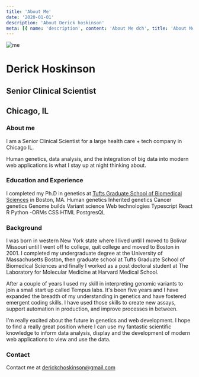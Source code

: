 ```yaml
---
title: 'About Me'
date: '2020-01-01'
description: 'About Derick hoskinson'
meta: [{ name: 'description', content: 'About Me dch', title: 'About Me' }]
---
```




<div className='flex flex-row gap-2'>
  <div
  className='w-24 h-24 rounded-full bg-gray-300'>
    <img src='https://blogphotosbucket.s3.us-east-2.amazonaws.com/profileimages/DerickFace.jpg' alt='me' className=' object-cover ' />

  </div>
  <div className='flex flex-col gap-2'>
    <h1>Derick Hoskinson</h1>
    <h2 >Senior Clinical Scientist</h2>
    <h2 >Chicago, IL</h2>
    </div>
</div>

### About me

  I am a Senior Clinical Scientist for a large health care + tech company in
  Chicago IL.


Human genetics, data analysis, and the integration of big data into modern web
applications is what I stay up at night thinking about.

### Education and Experience

I completed my Ph.D in genetics at
[Tufts Graduate School of Biomedical Sciences](https://gsbs.tufts.edu/) in Boston, MA.
Human genetics
Inherited genetics
Cancer genetics
Genome builds
Variant science
Web technologies
Typescript
React
R
Python
-ORMs
CSS
HTML
PostgresQL

### Background


I was born in western New York state where I lived until I moved to Bolivar Missouri until I went off to college, quit college and moved to Boston in 2001.
I completed my undergraduate degree at the University of Massachusetts Boston, then graduate school at Tufts Graduate School of Biomedical Sciences and finally I worked as a post doctoral student at The Laboratory for Molecular Medicine at Harvard Medical School.

After a couple of years I used my skill in interpreting genomic variants to join a small start up called Tempus labs. It's been five years and I have expanded the breadth of my understanding in genetics and have fostered emergent coding skills. I have used those skills to create new assays, support automation in production, and improve processes in between.

I'm really excited about the future in genetics and web development. I hope to find a really great position where I can use my fantastic scientific knowledge to inform data analysis, display and the development of modern web applications to view and use the data.



### Contact
Contact me at [derickchoskinson@gmail.com](https://gmail.com)

